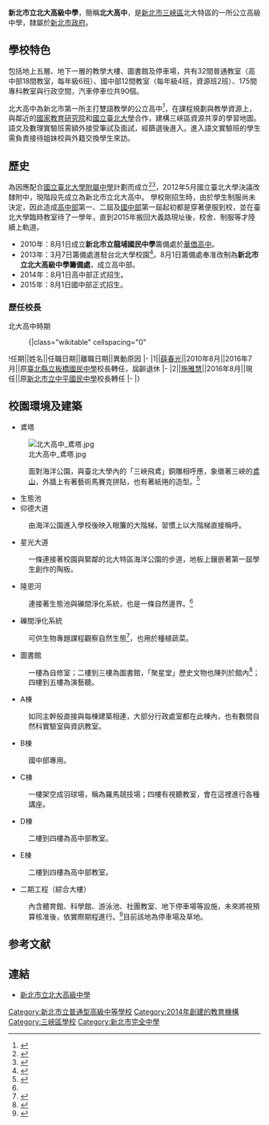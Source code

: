{{Infobox school
| name = 新北市立北大高級中學
| image = New Taipei Municipal Bei Da High School.jpg
| other_name = <small>New Taipei Municipal Bei Da High School</small>
| motto = 
| established = {{start date|2014}}
| type = 市立完全中學
| affiliation = 
| district = [[新北市|新北市]][[三峽區|三峽區]]
| grades = 國一至國三<br>高一至高三
| principal = 施雅慧
| staff = 9 <ref name="high_school_data_109">{{Cite web|url=https://depart.moe.edu.tw/eD4500/News_Content.aspx?n=48EBDB3B9D51F2B8&sms=F78B10654B1FDBB5&s=FB5F758C2022DD39|title=高級中等學校概況統計 (109學年度)|author=中華民國教育部統計處|language=zh-tw|accessdate=2022-02-27|archive-date=2022-04-05|archive-url=https://web.archive.org/web/20220405072241/https://depart.moe.edu.tw/eD4500/News_Content.aspx?n=48EBDB3B9D51F2B8&sms=F78B10654B1FDBB5&s=FB5F758C2022DD39}}</ref>
| faculty = 74<ref name="high_school_data_109"/>
| students = 1,075<ref name="high_school_data_109"/>
| classes = 30班<ref name="high_school_data_109"/>
| area = 27,311平方公尺<ref name="high_school_data_109"/>
| athletics = 
| conference = 
| colors = {{Citation needed|red|time=2022-02-27T04:09:14+00:00}}
| magazine = 
| free_label = 
| free_text = 
| free_label2 = 
| free_text2 = 
| free_label3 = 
| free_text3 = 
| address = {{flagicon|TWN}}[[新北市|新北市]][[三峽區|三峽區]][[龍學里|龍學里]]大義路277號
| number = +886-2-2674-2666
| fax = +886-2-8672-5590
| mail = 
| uniform = 
| website = [http://www.bdsh.ntpc.edu.tw/ www.bdsh.ntpc.edu.tw]
}}

'''新北市立北大高級中學'''，簡稱'''北大高中'''，是[[新北市|新北市]][[三峽區|三峽區]]北大特區的一所公立高級中學，隸屬於[[新北市政府|新北市政府]]。

==學校特色==
包括地上五層、地下一層的教學大樓、圖書館及停車場，共有32間普通教室（高中部18間教室，每年級6班）、國中部12間教室（每年級4班，資源班2班）、175間專科教室與行政空間，汽車停車位共90個。

北大高中為新北市第一所主打雙語教學的公立高中<ref>{{Cite web |url=http://www.ettoday.net/news/20141117/426989.htm |title=新北市第一所主打「雙語教學」的公立高中 |access-date=2015-04-21 |archive-date=2021-01-24 |archive-url=https://web.archive.org/web/20210124123321/https://www.ettoday.net/news/20141117/426989.htm |dead-url=no }}</ref>，在課程規劃與教學資源上，與鄰近的[[國家教育研究院|國家教育研究院]]和[[國立臺北大學|國立臺北大學]]合作，建構三峽區資源共享的學習地圖。語文及數理實驗班需額外接受筆試及面試，經篩選後進入。進入語文實驗班的學生需負責接待姐妹校與外籍交換學生來訪。

==歷史==
為因應配合[[國立臺北大學|國立臺北大學]][[附屬中學|附屬中學]]計劃而成立<ref>{{Cite web |url=http://www.libertytimes.com.tw/2012/new/sep/5/today-taipei1.htm |title=設北大附中 市府選定龍埔國中現址 |access-date=2013-07-14 |archive-date=2012-09-07 |archive-url=https://web.archive.org/web/20120907020318/http://www.libertytimes.com.tw/2012/new/sep/5/today-taipei1.htm |dead-url=no }}</ref><ref>{{Cite web|url=http://www.ntpu.edu.tw/admin/a3/files/a3_conference/20121109152402.pdf|title=新北市立龍埔國中改隸國立臺北大學附屬高級中學計畫書|accessdate=2016-02-11|publisher=新北市立龍埔國中|date=2012-12-08|format=PDF|language=zh-tw|archive-date=2018-10-04|archive-url=https://web.archive.org/web/20181004062221/http://www.ntpu.edu.tw/admin/a3/files/a3_conference/20121109152402.pdf|dead-url=no}}</ref>，2012年5月國立臺北大學決議改隸附中，現階段先成立為新北市立北大高中。
學校剛招生時，由於學生制服尚未決定，因此造成[[普通型高級中等學校|高中部]]第一、二屆及[[初級中學|國中部]]第一屆起初都是穿著便服到校，並在臺北大學臨時教室待了一學年，直到2015年搬回大義路現址後，校舍、制服等才陸續上軌道。

*2010年：8月1日成立'''新北市立龍埔國民中學'''籌備處於[[華僑高中|華僑高中]]。
*2013年：3月7日籌備處進駐台北大學校園<ref>{{Cite web |url=http://www.ntpu.edu.tw/chinese/newsUpdate_more.php?id=14373 |title=北大附中籌備處進駐校園 |access-date=2013-07-14 |archive-date=2021-01-24 |archive-url=https://web.archive.org/web/20210124123329/https://www.ntpu.edu.tw/chinese/newsUpdate_more.php?id=14373 |dead-url=no }}</ref>。8月1日籌備處奉准改制為'''新北市立北大高級中學籌備處'''，成立高中部。
*2014年：8月1日高中部正式招生。
*2015年：8月1日國中部正式招生。

=== 歷任校長 ===
北大高中時期
:{|class="wikitable" cellspacing="0"
!任期||姓名||任職日期||離職日期||異動原因
|-
|1||[[薛春光|薛春光]]||2010年8月||2016年7月||原[[新北市立板橋國民中學|臺北縣立板橋國民中學]]校長轉任，屆齡退休
|-
|2||[[施雅慧|施雅慧]]||2016年8月||現任||原[[新北市立中平國民中學|新北市立中平國民中學]]校長轉任
|-
|}

== 校園環境及建築 ==
*鳶塔
[[File:北大高中_鳶塔.jpg|thumb]]
:面對海洋公園，與臺北大學內的「三峽飛鳶」銅雕相呼應，象徵著三峽的[[鳶山|鳶山]]，外牆上有著藝術馬賽克拼貼，也有著紙捲的造型。<ref>{{cite news |author=康弘昌 |title=雙語教學 北大附中將成亮點 |url=http://www.chinatimes.com/newspapers/20131020000559-260102 |work=中國時報 |date=2013-10-20 |accessdate=2016-02-11 |language=zh-tw |archive-date=2017-06-11 |archive-url=https://web.archive.org/web/20170611154806/http://www.chinatimes.com/newspapers/20131020000559-260102 |dead-url=no }}</ref>
*生態池
*仰德大道
:由海洋公園進入學校後映入眼簾的大階梯，習慣上以大階梯直接稱呼。
*星光大道
:一條連接著校園與緊鄰的北大特區海洋公園的步道，地板上鑲嵌著第一屆學生創作的陶板。
*隆恩河
:連接著生態池與礫間淨化系統，也是一條自然邊界。<ref name="school_building_intro"/>
*礫間淨化系統
:可供生物專題課程觀察自然生態<ref name="school_building_intro">{{Cite web |url=https://www.facebook.com/permalink.php?id=351428365008607&story_fbid=391325417685568 |title=北大高中主體校舍特色介紹(1031117).pdf |accessdate=2016-02-11 |publisher=新北市立北大高級中學 |date=2014-11-24 |archive-date=2021-01-24 |archive-url=https://web.archive.org/web/20210124123343/https://www.facebook.com/permalink.php?id=351428365008607&story_fbid=391325417685568 |dead-url=no }}</ref>，也用於種植蔬菜。
*圖書館
:一樓為自修室；二樓到三樓為圖書館，「聚星堂」歷史文物也陳列於館內<ref>{{cite video |date=2015-11-24 |title=1041123【數位天空新聞】北大高中聚星堂揭幕 述說被遺忘的歷史 |url=https://www.youtube.com/watch?v=mrW6C8ZYwjk |publisher=數位天空新聞 |location=新北市三峽區 |accessdate=2016-02-11 |time=2015-11-21 |archive-date=2017-03-05 |archive-url=https://web.archive.org/web/20170305080447/https://www.youtube.com/watch?v=mrW6C8ZYwjk |dead-url=no }}</ref>；四樓到五樓為演藝聽。
*A棟
:如同主幹般直接與每棟建築相連，大部分行政處室都在此棟內，也有數間自然科實驗室與資訊教室。
*B棟
:國中部專用。
*C棟
:一樓架空成羽球場，稱為羅馬競技場；四樓有視聽教室，會在這裡進行各種講座。
*D棟
:二樓到四樓為高中部教室。
*E棟
:二樓到四樓為高中部教室。
*二期工程（綜合大樓）
:內含體育館、科學館、游泳池、社團教室、地下停車場等設施，未來將視預算核准後，依實際期程進行。<ref>{{Cite web|url=http://www.ntpu.edu.tw/admin/a3/files/a3_conference/20121109152402.pdf|title=新北市立龍埔國中改隸國立臺北大學附屬高級中學計畫書|accessdate=2016-02-11|publisher=新北市立龍埔國中|date=2012-12-08|format=PDF|pages=P.14|language=zh-tw|archive-date=2018-10-04|archive-url=https://web.archive.org/web/20181004062221/http://www.ntpu.edu.tw/admin/a3/files/a3_conference/20121109152402.pdf|dead-url=no}}</ref>目前該地為停車場及草地。

==参考文献==
<div class="references-small">
<references />
</div>

==連結==
* [http://www.bdsh.ntpc.edu.tw/ 新北市立北大高級中學] {{Wayback|url=http://www.bdsh.ntpc.edu.tw/ |date=20160305201453 }}

{{commons category|New Taipei Municipal Bei-Da Senior High School}}
{{新北市高級中等學校列表}}
{{新北市中學列表}}

[[Category:新北市立普通型高級中等學校|Category:新北市立普通型高級中等學校]]
[[Category:2014年創建的教育機構|Category:2014年創建的教育機構]]
[[Category:三峽區學校|Category:三峽區學校]]
[[Category:新北市完全中學|Category:新北市完全中學]]
{{coord|24.94843|N|121.37576|E|display=​title|type:edu}}